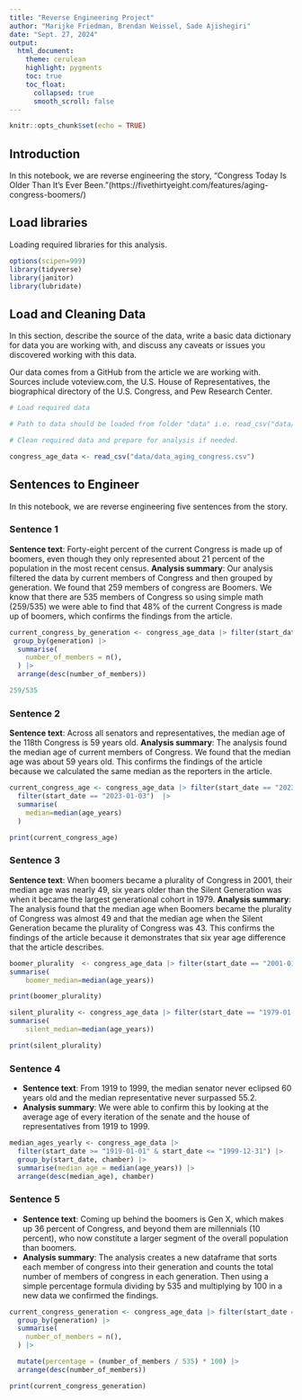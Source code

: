 ```yaml
---
title: "Reverse Engineering Project"
author: "Marijke Friedman, Brendan Weissel, Sade Ajishegiri"
date: "Sept. 27, 2024"
output:
  html_document:
    theme: cerulean
    highlight: pygments
    toc: true
    toc_float:
      collapsed: true
      smooth_scroll: false
---
```


```r
knitr::opts_chunk$set(echo = TRUE)
```

## Introduction 

In this notebook, we are reverse engineering the story, "Congress Today Is Older Than It's Ever Been."(https://fivethirtyeight.com/features/aging-congress-boomers/)

## Load libraries

Loading required libraries for this analysis.

```r
options(scipen=999)
library(tidyverse)
library(janitor)
library(lubridate)
```

## Load and Cleaning Data

In this section, describe the source of the data, write a basic data dictionary for data you are working with, and discuss any caveats or issues you discovered working with this data. 

Our data comes from a GitHub from the article we are working with. Sources include voteview.com, the U.S. House of Representatives, the biographical directory of the U.S. Congress, and Pew Research Center.
```r
# Load required data

# Path to data should be loaded from folder "data" i.e. read_csv("data/name_of_data.csv")

# Clean required data and prepare for analysis if needed. 

congress_age_data <- read_csv("data/data_aging_congress.csv")


```

## Sentences to Engineer
In this notebook, we are reverse engineering five sentences from the story.

### Sentence 1

**Sentence text**: Forty-eight percent of the current Congress is made up of boomers, even though they only represented about 21 percent of the population in the most recent census.
**Analysis summary**: Our analysis filtered the data by current members of Congress and then grouped by generation. We found that 259 members of congress are Boomers. We know that there are 535 members of Congress so using simple math (259/535) we were able to find that 48% of the current Congress is made up of boomers, which confirms the findings from the article.

```r

current_congress_by_generation <- congress_age_data |> filter(start_date == "2023-01-03") |>
 group_by(generation) |>
  summarise(
    number_of_members = n(),
  ) |>
  arrange(desc(number_of_members))

259/535

```

### Sentence 2

**Sentence text**: Across all senators and representatives, the median age of the 118th Congress is 59 years old.
**Analysis summary**: The analysis found the median age of current members of Congress. We found that the median age was about 59 years old. This confirms the findings of the article because we calculated the same median as the reporters in the article. 

```r
current_congress_age <- congress_age_data |> filter(start_date == "2023-01-03")  |>
  filter(start_date == "2023-01-03")  |>
  summarise(
    median=median(age_years)
  )

print(current_congress_age)
```

### Sentence 3

**Sentence text**: When boomers became a plurality of Congress in 2001, their median age was nearly 49, six years older than the Silent Generation was when it became the largest generational cohort in 1979. 
**Analysis summary**: The analysis found that the median age when Boomers became the plurality of Congress was almost 49 and that the median age when the Silent Generation became the plurality of Congress was 43. This confirms the findings of the article because it demonstrates that six year age difference that the article describes. 

```r
boomer_plurality  <- congress_age_data |> filter(start_date == "2001-01-03", generation=="Boomers") |>
summarise(
    boomer_median=median(age_years))

print(boomer_plurality)

silent_plurality <- congress_age_data |> filter(start_date == "1979-01-03", generation=="Silent") |>
summarise(
    silent_median=median(age_years))

print(silent_plurality)
```

### Sentence 4

* **Sentence text**: From 1919 to 1999, the median senator never eclipsed 60 years old and the median representative never surpassed 55.2.
* **Analysis summary**: We were able to confirm this by looking at the average age of every iteration of the senate and the house of representatives from 1919 to 1999. 

```r
median_ages_yearly <- congress_age_data |>
  filter(start_date >= "1919-01-01" & start_date <= "1999-12-31") |>
  group_by(start_date, chamber) |>
  summarise(median_age = median(age_years)) |>
  arrange(desc(median_age), chamber) 

```

### Sentence 5

* **Sentence text**: Coming up behind the boomers is Gen X, which makes up 36 percent of Congress, and beyond them are millennials (10 percent), who now constitute a larger segment of the overall population than boomers.
* **Analysis summary**: The analysis creates a new dataframe that sorts each member of congress into their generation and counts the total number of members of congress in each generation. Then using a simple percentage formula dividing by 535 and multiplying by 100 in a new data we confirmed the findings. 

```r
current_congress_generation <- congress_age_data |> filter(start_date == "2023-01-03") |>
  group_by(generation) |>
  summarise(
    number_of_members = n(),
  ) |>

  mutate(percentage = (number_of_members / 535) * 100) |>
  arrange(desc(number_of_members))

print(current_congress_generation)


```